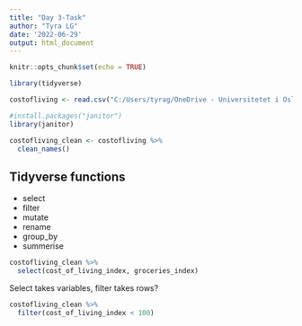 ```yaml
---
title: "Day 3-Task"
author: "Tyra LG"
date: '2022-06-29'
output: html_document
---
```


```r
knitr::opts_chunk$set(echo = TRUE)
```

```r
library(tidyverse)

costofliving <- read.csv("C:/Users/tyrag/OneDrive - Universitetet i Oslo/ISSSV1337/costofliving.csv")
```

```r
#install.packages("janitor")
library(janitor)

costofliving_clean <- costofliving %>% 
  clean_names()

```


## Tidyverse functions

- select
- filter
- mutate
- rename
- group_by
- summerise

```r
costofliving_clean %>% 
  select(cost_of_living_index, groceries_index)
```

Select takes variables, filter takes rows?


```r
costofliving_clean %>%
  filter(cost_of_living_index < 100)
  
```

